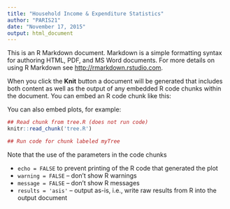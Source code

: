 ```yaml
---
title: "Household Income & Expenditure Statistics"
author: "PARIS21"
date: "November 17, 2015"
output: html_document
---
```


This is an R Markdown document. Markdown is a simple formatting syntax for authoring HTML, PDF, and MS Word documents. For more details on using R Markdown see <http://rmarkdown.rstudio.com>.

When you click the **Knit** button a document will be generated that includes both content as well as the output of any embedded R code chunks within the document. You can embed an R code chunk like this:

You can also embed plots, for example:

```r
## Read chunk from tree.R (does not run code)
knitr::read_chunk('tree.R')
```

```r
## Run code for chunk labeled myTree
```

Note that the use of the parameters in the code chunks

- `echo = FALSE` to prevent printing of the R code that generated the plot
- `warning = FALSE` -- don't show R warnings
- `message = FALSE` -- don't show R messages
- `results = 'asis'` -- output as-is, i.e., write raw results from R into the output document
